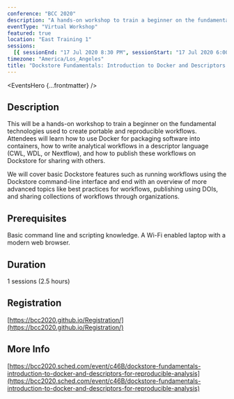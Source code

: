 ```yaml
---
conference: "BCC 2020"
description: "A hands-on workshop to train a beginner on the fundamental technologies used to create portable and reproducible workflows."
eventType: "Virtual Workshop"
featured: true
location: "East Training 1"
sessions:
  [{ sessionEnd: "17 Jul 2020 8:30 PM", sessionStart: "17 Jul 2020 6:00 PM" }]
timezone: "America/Los_Angeles"
title: "Dockstore Fundamentals: Introduction to Docker and Descriptors for Reproducible Analysis - East Session"
---
```


<EventsHero {...frontmatter} />

## Description

This will be a hands-on workshop to train a beginner on the fundamental technologies used to create portable and reproducible workflows. Attendees will learn how to use Docker for packaging software into containers, how to write analytical workflows in a descriptor language (CWL, WDL, or Nextflow), and how to publish these workflows on Dockstore for sharing with others.

We will cover basic Dockstore features such as running workflows using the Dockstore command-line interface and end with an overview of more advanced topics like best practices for workflows, publishing using DOIs, and sharing collections of workflows through organizations.

## Prerequisites

Basic command line and scripting knowledge.
A Wi-Fi enabled laptop with a modern web browser.

## Duration

1 sessions (2.5 hours)

## Registration

[https://bcc2020.github.io/Registration/](https://bcc2020.github.io/Registration/)

## More Info

[https://bcc2020.sched.com/event/c46B/dockstore-fundamentals-introduction-to-docker-and-descriptors-for-reproducible-analysis](https://bcc2020.sched.com/event/c46B/dockstore-fundamentals-introduction-to-docker-and-descriptors-for-reproducible-analysis)

